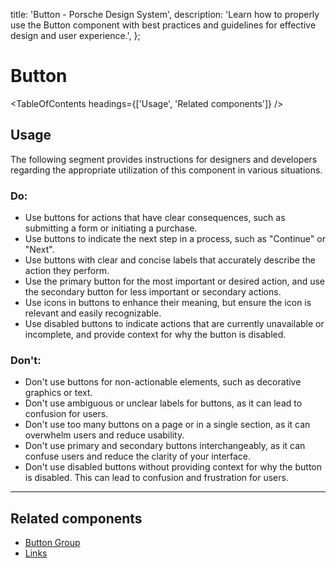 
  title: 'Button - Porsche Design System',
  description:
    'Learn how to properly use the Button component with best practices and guidelines for effective design and user experience.',
};

# Button <ComponentStatus tagName="p-button"></ComponentStatus>

<TableOfContents headings={['Usage', 'Related components']} />

## Usage

The following segment provides instructions for designers and developers regarding the appropriate utilization of this
component in various situations.

### Do:

- Use buttons for actions that have clear consequences, such as submitting a form or initiating a purchase.
- Use buttons to indicate the next step in a process, such as "Continue" or "Next".
- Use buttons with clear and concise labels that accurately describe the action they perform.
- Use the primary button for the most important or desired action, and use the secondary button for less important or
  secondary actions.
- Use icons in buttons to enhance their meaning, but ensure the icon is relevant and easily recognizable.
- Use disabled buttons to indicate actions that are currently unavailable or incomplete, and provide context for why the
  button is disabled.

### Don't:

- Don't use buttons for non-actionable elements, such as decorative graphics or text.
- Don't use ambiguous or unclear labels for buttons, as it can lead to confusion for users.
- Don't use too many buttons on a page or in a single section, as it can overwhelm users and reduce usability.
- Don't use primary and secondary buttons interchangeably, as it can confuse users and reduce the clarity of your
  interface.
- Don't use disabled buttons without providing context for why the button is disabled. This can lead to confusion and
  frustration for users.

---

## Related components

- [Button Group](/components/button-group/)
- [Links](/components/link/)
